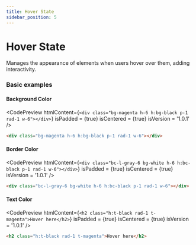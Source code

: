 ```yaml
---
title: Hover State
sidebar_position: 5
---
```



# Hover State

Manages the appearance of elements when users hover over them, adding interactivity.

### Basic examples

#### Background Color

<CodePreview
  htmlContent={`
    <div class="bg-magenta h-6 h:bg-black p-1 rad-1 w-6"></div>
  `}
  isPadded = {true}
  isCentered = {true}
  isVersion = '1.0.1'
/>

```html
<div class="bg-magenta h-6 h:bg-black p-1 rad-1 w-6"></div>
```

#### Border Color

<CodePreview
  htmlContent={`
    <div class="bc-l-gray-6 bg-white h-6 h:bc-black p-1 rad-1 w-6"></div>
  `}
  isPadded = {true}
  isCentered = {true}
  isVersion = '1.0.1'
/>

```html
<div class="bc-l-gray-6 bg-white h-6 h:bc-black p-1 rad-1 w-6"></div>
```

#### Text Color

<CodePreview
  htmlContent={`
    <h2 class="h:t-black rad-1 t-magenta">Hover here</h2>
  `}
  isPadded = {true}
  isCentered = {true}
  isVersion = '1.0.1'
/>

```html
<h2 class="h:t-black rad-1 t-magenta">Hover here</h2>
```